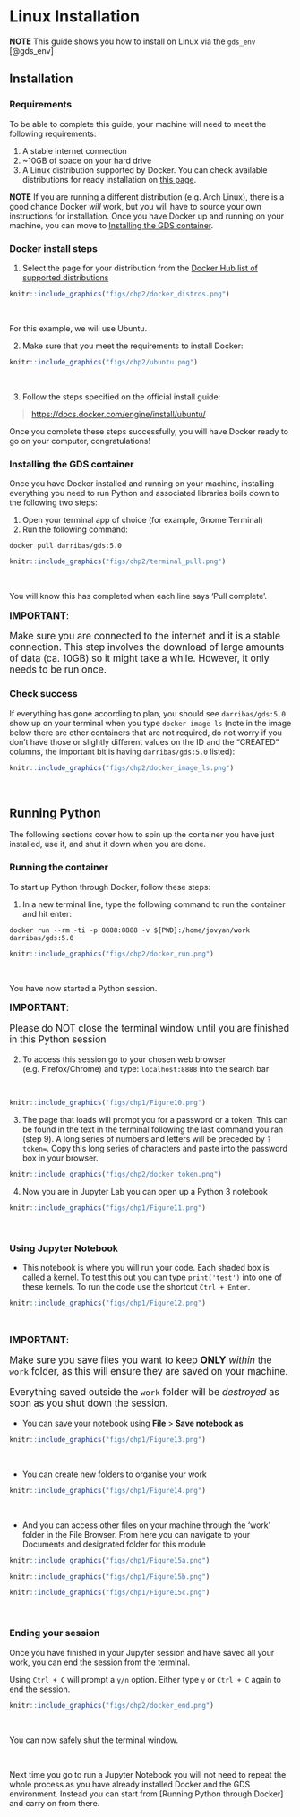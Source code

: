 # Linux Installation {#linux .unnumbered}

**NOTE** This guide shows you how to install on Linux via the `gds_env` [@gds_env]

## Installation {#linux_install .unnumbered}

### Requirements {.unlisted .unnumbered}

To be able to complete this guide, your machine will need to meet the following requirements:

1. A stable internet connection
2. ~10GB of space on your hard drive
3. A Linux distribution supported by Docker. You can check available distributions for ready installation on [this page](https://hub.docker.com/search?q=&type=edition&offering=community&operating_system=linux).

**NOTE** If you are running a different distribution (e.g. Arch Linux), there is a good chance Docker _will_ work, but you will have to source your own instructions for installation. Once you have Docker up and running on your machine, you can move to [Installing the GDS container].

### Docker install steps {.unlisted .unnumbered}

1. Select the page for your distribution from the [Docker Hub list of supported distributions](https://hub.docker.com/search?q=&type=edition&offering=community&operating_system=linux)

```r
knitr::include_graphics("figs/chp2/docker_distros.png")
```
<br>

For this example, we will use Ubuntu.

2. Make sure that you meet the requirements to install Docker:

```r
knitr::include_graphics("figs/chp2/ubuntu.png")
```
<br>

3. Follow the steps specified on the official install guide:

> [https://docs.docker.com/engine/install/ubuntu/](https://docs.docker.com/engine/install/ubuntu/)

Once you complete these steps successfully, you will have Docker ready to go on your computer, congratulations!

### Installing the GDS container {.unlisted .unnumbered}

Once you have Docker installed and running on your machine, installing everything you need to run Python and associated libraries boils down to the following two steps:

1. Open your terminal app of choice (for example, Gnome Terminal)
2. Run the following command:

```shell
docker pull darribas/gds:5.0
```

```r
knitr::include_graphics("figs/chp2/terminal_pull.png")
```
<br>

You will know this has completed when each line says 'Pull complete'.

<div class="alert alert-info" style="font-size:120%">
<b>IMPORTANT</b>: <br>
    
Make sure you are connected to the internet and it is a stable connection. This step involves the download of large amounts of data (ca. 10GB) so it might take a while. However, it only needs to be run once.
   
</div>

### Check success {.unlisted .unnumbered}

If everything has gone according to plan, you should see `darribas/gds:5.0` show up on your terminal when you type `docker image ls` (note in the image below there are other containers that are not required, do not worry if you don't have those or slightly different values on the ID and the "CREATED" columns, the important bit is having `darribas/gds:5.0` listed):

```r
knitr::include_graphics("figs/chp2/docker_image_ls.png")
```
<br>

## Running Python {#linux_run .unnumbered}

The following sections cover how to spin up the container you have just installed, use it, and shut it down when you are done.

### Running the container {.unlisted .unnumbered}

To start up Python through Docker, follow these steps:

1. In a new terminal line, type the following command to run the container and hit enter: 

```shell
docker run --rm -ti -p 8888:8888 -v ${PWD}:/home/jovyan/work darribas/gds:5.0
```

```r
knitr::include_graphics("figs/chp2/docker_run.png")
```

<br>

You have now started a Python session. 


<div class="alert alert-info" style="font-size:120%">
<b>IMPORTANT</b>: <br>
    
Please do NOT close the terminal window until you are finished in this Python session
   
</div>

2. To access this session go to your chosen web browser (e.g. Firefox/Chrome) and type: `localhost:8888` into the search bar

<br>

```r
knitr::include_graphics("figs/chp1/Figure10.png")
```

3. The page that loads will prompt you for a password or a token. This can be found in the text in the terminal following the last command you ran (step 9). A long series of numbers and letters will be preceded by `?token=`. Copy this long series of characters and paste into the password box in your browser.

```r
knitr::include_graphics("figs/chp2/docker_token.png")
```


4. Now you are in Jupyter Lab you can open up a Python 3 notebook

```r
knitr::include_graphics("figs/chp1/Figure11.png")
```

<br>

### Using Jupyter Notebook {.unlisted .unnumbered}

- This notebook is where you will run your code. Each shaded box is called a kernel. To test this out you can type `print('test')` into one of these kernels. To run the code use the shortcut `Ctrl + Enter`.

```r
knitr::include_graphics("figs/chp1/Figure12.png")
```

<br>

<div class="alert alert-info" style="font-size:120%">
<b>IMPORTANT</b>: <br>
    
Make sure you save files you want to keep **ONLY** _within_ the `work` folder, as this will ensure they are saved on your machine.
    
Everything saved outside the `work` folder will be _destroyed_ as soon as you shut down the session.
   
</div>

- You can save your notebook using **File** > **Save notebook as**
```r
knitr::include_graphics("figs/chp1/Figure13.png")
```

<br>

- You can create new folders to organise your work
```r
knitr::include_graphics("figs/chp1/Figure14.png")
```

<br>

- And you can access other files on your machine through the 'work' folder in the File Browser. From here you can navigate to your Documents and designated folder for this module

```r
knitr::include_graphics("figs/chp1/Figure15a.png")
```

```r
knitr::include_graphics("figs/chp1/Figure15b.png")
```

```r
knitr::include_graphics("figs/chp1/Figure15c.png")
```
<br>

### Ending your session {.unlisted .unnumbered}

Once you have finished in your Jupyter session and have saved all your work, you can end the session from the terminal.

Using `Ctrl + C` will prompt a `y/n` option. Either type `y` or `Ctrl + C` again to end the session. 

```r
knitr::include_graphics("figs/chp2/docker_end.png")
```

<br>

You can now safely shut the terminal window.

<br>

Next time you go to run a Jupyter Notebook you will not need to repeat the whole process as you have already installed Docker and the GDS environment. Instead you can start from [Running Python through Docker] and carry on from there.
